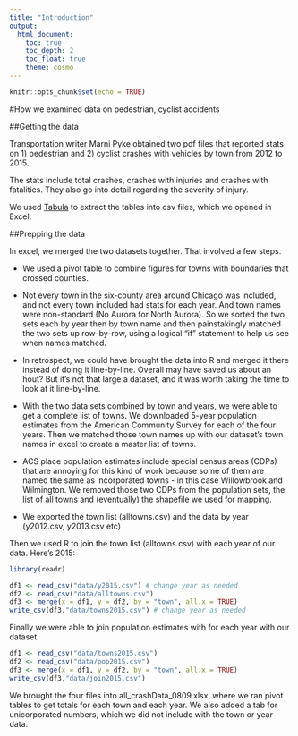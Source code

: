 ```yaml
---
title: "Introduction"
output:
  html_document: 
    toc: true
    toc_depth: 2
    toc_float: true
    theme: cosmo
---
```


```r
knitr::opts_chunk$set(echo = TRUE)
```

#How we examined data on pedestrian, cyclist accidents

##Getting the data

Transportation writer Marni Pyke obtained two pdf files that reported stats on 1) pedestrian and 2) cyclist crashes with vehicles by town from 2012 to 2015. 

The stats include total crashes, crashes with injuries and crashes with fatalities. They also go into detail regarding the severity of injury. 

We used [Tabula](http://tabula.technology/) to extract the tables into csv files, which we opened in Excel.

##Prepping the data

In excel, we merged the two datasets together. That involved a few steps. 

* We used a pivot table to combine figures for towns with boundaries that crossed counties. 

* Not every town in the six-county area around Chicago was included, and not every town included had stats for each year. And town names were non-standard (No Aurora for North Aurora). So we sorted the two sets each by year then by town name and then painstakingly matched the two sets up row-by-row, using a logical "if" statement to help us see when names matched.

* In retrospect, we could have brought the data into R and merged it there instead of doing it line-by-line. Overall may have saved us about an hout? But it's not that large a dataset, and it was worth taking the time to look at it line-by-line. 

* With the two data sets combined by town and years, we were able to get a complete list of towns. We downloaded 5-year population estimates from the American Community Survey for each of the four years. Then we matched those town names up with our dataset's town names in excel to create a master list of towns. 

* ACS place population estimates include special census areas (CDPs) that are annoying for this kind of work because some of them are named the same as incorporated towns - in this case Willowbrook and Wilmington. We removed those two CDPs from the population sets, the list of all towns and (eventually) the shapefile we used for mapping.

* We exported the town list (alltowns.csv) and the data by year (y2012.csv, y2013.csv etc)

Then we used R to join the town list (alltowns.csv) with each year of our data. Here's 2015:

```r

library(readr)

df1 <- read_csv("data/y2015.csv") # change year as needed
df2 <- read_csv("data/alltowns.csv")
df3 <- merge(x = df1, y = df2, by = "town", all.x = TRUE)
write_csv(df3,"data/towns2015.csv") # change year as needed

```

Finally we were able to join population estimates with for each year with our dataset.

```r
df1 <- read_csv("data/towns2015.csv")
df2 <- read_csv("data/pop2015.csv")
df3 <- merge(x = df1, y = df2, by = "town", all.x = TRUE)
write_csv(df3,"data/join2015.csv")

```

We brought the four files into all_crashData_0809.xlsx, where we ran pivot tables to get totals for each town and each year. We also added a tab for unicorporated numbers, which we did not include with the town or year data.